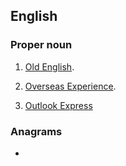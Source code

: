 {{also|oe|Oe|Œ|œ}}
==English==

===Proper noun===
{{en-proper noun}}

# {{label|en|linguistics|initialism}} [[Old English]].
# {{label|en|New Zealand|initialism}} [[Overseas Experience]].
# {{label|en|computing}} [[w:Outlook Express|Outlook Express]]

===Anagrams===
* {{l|en|EO}}